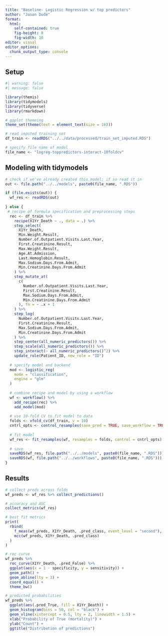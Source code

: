 ```yaml
---
title: "Baseline- Logistic Regression w/ top predictors"
author: "Jason Dude"
format: 
  html:
    self-contained: true
    fig-height: 8
    fig-width: 10
editor: visual
editor_options: 
  chunk_output_type: console
---
```


## Setup

```r
#| warning: false
#| message: false

library(themis)
library(tidymodels)
library(tidyverse)
library(rmarkdown)

# ggplot themeing
theme_set(theme(text = element_text(size = 16)))

# read imputed training set
df_train <- readRDS("../../data/processed/train_set_imputed.RDS")

# specify file name of model
file_name <- "logreg-toppredictors-interact-10foldcv"
```

## Modeling with tidymodels

```r
# check if we've already created this model; if so read it in
out <- file.path("../../models", paste0(file_name, ".RDS"))

if (file.exists(out)) {
  wf_res <- readRDS(out)
  
} else {
 # recipe of formula specification and preprocessing steps
  rec <- df_train %>% 
    recipe(X1Yr_Death ~ ., data = .) %>% 
    step_select(
      X1Yr_Death, 
      Min.Weight.Result,
      Number.of.Outpatient.Visits.Last.Year,
      First.Creatinine.Result,
      Max.Weight.Result,
      Age.At.Admission,
      Last.Hemoglobin.Result,
      Max.Sodium.Days.From.Admit,
      Min.Creatinine.Days.From.Admit
    ) %>%
    step_mutate_at(
      c(
        Number.of.Outpatient.Visits.Last.Year,
        First.Creatinine.Result,
        Max.Sodium.Days.From.Admit,
        Min.Creatinine.Days.From.Admit
      ), fn = ~ .x + 1
    ) %>% 
    step_log(
      Number.of.Outpatient.Visits.Last.Year,
      First.Creatinine.Result,
      Max.Sodium.Days.From.Admit,
      Min.Creatinine.Days.From.Admit
    ) %>% 
    step_center(all_numeric_predictors()) %>% 
    step_scale(all_numeric_predictors()) %>% 
    step_interact(~ all_numeric_predictors()^2) %>% 
    update_role(Patient_ID, new_role = "ID")
  
  # specify model and backend
  mod <- logistic_reg(
    mode = "classification",
    engine = "glm"
  )
  
  # combine recipe and model by using a workflow
  wf <- workflow() %>% 
    add_recipe(rec) %>% 
    add_model(mod)
  
  # use 10-fold CV to fit model to data
  folds <- vfold_cv(df_train, v = 10)
  cntrl_opts <- control_resamples(save_pred = TRUE, save_workflow = TRUE)
  
  # fit model
  wf_res <- fit_resamples(wf, resamples = folds, control = cntrl_opts)
  
  # save
  saveRDS(wf_res, file.path("../../models", paste0(file_name, ".RDS"))) 
  saveRDS(wf, file.path("../../workflows", paste0(file_name, ".RDS")))
}
```

## Results

```r
# collect preds across folds
wf_preds <- wf_res %>% collect_predictions()

# accuracy and AUC
collect_metrics(wf_res)

# best fit metrics
print(
  rbind(
    f_meas(wf_preds, X1Yr_Death, .pred_class, event_level = "second"),
    mcc(wf_preds, X1Yr_Death, .pred_class)
  )
)

# roc curve
wf_preds %>% 
  roc_curve(X1Yr_Death, .pred_False) %>%
  ggplot(aes(x = 1 - specificity, y = sensitivity)) +
  geom_path() +
  geom_abline(lty = 3) +
  coord_equal() +
  theme_bw()

# predicted probabilities
wf_preds %>% 
  ggplot(aes(.pred_True, fill = X1Yr_Death)) +
  geom_histogram(bins = 50, col = "black") +
  geom_vline(xintercept = 0.5, lty = 2, linewidth = 1.5) +
  xlab("Probability of True (mortality)") +
  ylab("Count") +
  ggtitle("Distribution of predictions")
```
